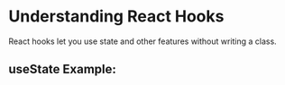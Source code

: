 # Understanding React Hooks
  React hooks let you use state and other features without writing a class.
  
  ## useState Example: